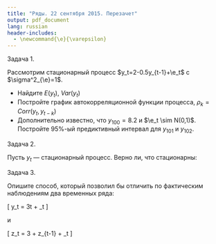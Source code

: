```yaml
---
title: "Ряды. 22 сентября 2015. Перезачет"
output: pdf_document
lang: russian
header-includes: 
  - \newcommand{\e}{\varepsilon}
---
```


Задача 1. 

Рассмотрим стационарный процесс $y_t=2-0.5y_{t-1}+\e_t$ с $\sigma^2_{\e}=1$.

* Найдите $E(y_t)$, $Var(y_t)$
* Постройте график автокорреляционной функции процесса, $\rho_k=Corr(y_t,y_{t-k})$
* Дополнительно известно, что $y_{100}=8.2$ и $\e_t \sim N(0,1)$. Постройте 95%-ый предиктивный интервал для $y_{101}$ и $y_{102}$.


Задача 2.

Пусть $y_{t}$ --- стационарный процесс. Верно ли, что стационарны:
\begin{enumerate}
\item $z_{t}=2y_{t}$
\item $z_{t}=y_{t}+1$
\item $z_{t}=\Delta y_{t}$
\item $z_{t}=2y_{t}+3y_{t-1}$
\item $z_t=y_{2t}$
\end{enumerate}

Задача 3.

Опишите способ, который позволил бы отличить по фактическим наблюдениям два временных ряда:

\[
y_t = 3t + \e_t
\]

и

\[
z_t = 3 + z_{t-1} + \e_t
\]




